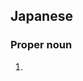 ==Japanese==
{{ja-kanjitab|いけ|うち|yomi=k}}

===Proper noun===
{{ja-pos|いけうち|proper}}

# {{surname|lang=ja|sort=いけうち}}